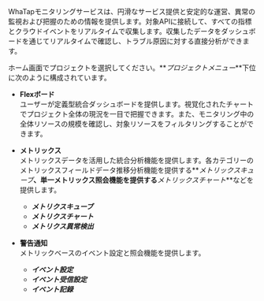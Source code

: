 WhaTapモニタリングサービスは、円滑なサービス提供と安定的な運営、異常の監視および把握のための情報を提供します。対象APIに接続して、すべての指標とクラウドイベントをリアルタイムで収集します。収集したデータをダッシュボードを通じてリアルタイムで確認し、トラブル原因に対する直接分析ができます。

ホーム画面でプロジェクトを選択してください。**_プロジェクトメニュー_**下位に次のように構成されています。 

-   **Flexボード**<br/>
    ユーザーが定義型統合ダッシュボードを提供します。視覚化されたチャートでプロジェクト全体の現況を一目で把握できます。また、モニタリング中の全体リソースの規模を確認し、対象リソースをフィルタリングすることができます。

-   **メトリックス**<br/>
    メトリックスデータを活用した統合分析機能を提供します。各カテゴリーのメトリックスフィールドデータ推移分析機能を提供する**_メトリックスキューブ_**、単一メトリックス照会機能を提供する**_メトリックスチャート_**などを提供します。
    -   **_メトリクスキューブ_**
    -   **_メトリクスチャート_**
    -   **_メトリクス異常検出_**

-   **警告通知**<br/>
    メトリックベースのイベント設定と照会機能を提供します。 
    -   **_イベント設定_**
    -   **_イベント受信設定_**
    -   **_イベント記録_**

<!-- 
템플릿 대시보드를 제공하지 않습니다. 
  사전 구성된 템플릿을 통해 사용자가 원하는 다양한 대시보드를 구성할 수 있습니다. 시각화된 차트로 프로젝트 전체 현황을 한눈에 파악할 수 있습니다. 모니터링 중인 전체 자원 규모를 확인하고 대상 자원을 필터링할 수 있습니다.<br/>
-->
